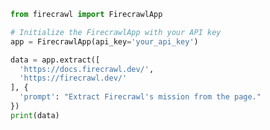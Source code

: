 ```python Python
from firecrawl import FirecrawlApp

# Initialize the FirecrawlApp with your API key
app = FirecrawlApp(api_key='your_api_key')

data = app.extract([
  'https://docs.firecrawl.dev/',
  'https://firecrawl.dev/'
], {
  'prompt': "Extract Firecrawl's mission from the page."
})
print(data)
```
